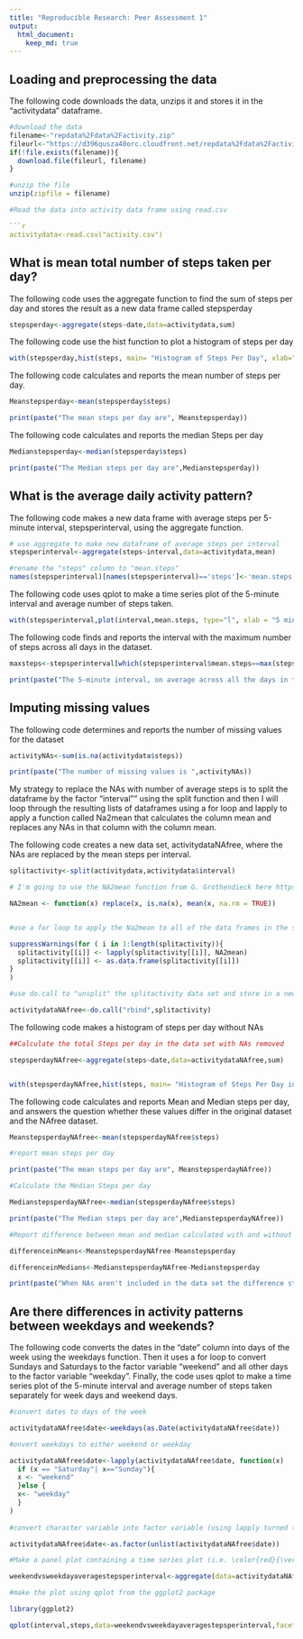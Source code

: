 ```yaml
---
title: "Reproducible Research: Peer Assessment 1"
output: 
  html_document:
    keep_md: true
---
```



## Loading and preprocessing the data

The following code downloads the data, unzips it and stores it in the "activitydata" dataframe.

```r
#download the data
filename<-"repdata%2Fdata%2Factivity.zip"
fileurl<-"https://d396qusza40orc.cloudfront.net/repdata%2Fdata%2Factivity.zip"
if(!file.exists(filename)){
  download.file(fileurl, filename)
}

#unzip the file
unzip(zipfile = filename)

#Read the data into activity data frame using read.csv

```r
activitydata<-read.csv("activity.csv")
```


## What is mean total number of steps taken per day?

The following code uses the aggregate function to find the sum of steps per day and stores the result as a new data frame called stepsperday

```r
stepsperday<-aggregate(steps~date,data=activitydata,sum)
```

The following code use the hist function to plot a histogram of steps per day

```r
with(stepsperday,hist(steps, main= "Histogram of Steps Per Day", xlab="Steps Per Day" ))
```

The following code calculates and reports the mean number of steps per day.

```r
Meanstepsperday<-mean(stepsperday$steps)

print(paste("The mean steps per day are", Meanstepsperday))
```

The following code calculates and reports the median Steps per day

```r
Medianstepsperday<-median(stepsperday$steps)

print(paste("The Median steps per day are",Medianstepsperday))
```


## What is the average daily activity pattern?

The following code makes a new data frame with average steps per 5-minute interval, stepsperinterval, using the aggregate function. 
```r
# use aggregate to make new dataframe of average steps per interval 
stepsperinterval<-aggregate(steps~interval,data=activitydata,mean)

#rename the "steps" column to "mean.steps"
names(stepsperinterval)[names(stepsperinterval)=='steps']<-'mean.steps'
```

The following code uses qplot to make a time series plot of the 5-minute interval and average number of steps taken. 

```r
with(stepsperinterval,plot(interval,mean.steps, type="l", xlab = "5 minute interval number", ylab="Average Number of Steps", main="Average Steps Per Interval Over a 5-Day Period"))
```

The following code finds and reports the interval with the maximum number of steps across all days in the dataset.

```r
maxsteps<-stepsperinterval[which(stepsperinterval$mean.steps==max(stepsperinterval$mean.steps)),]

print(paste("The 5-minute interval, on average across all the days in the dataset, that contains the maximum number of steps,",maxsteps[1,2],", is interval number",maxsteps[1,1]))
```


## Imputing missing values

The following code determines and reports the number of missing values for the dataset

```r
activityNAs<-sum(is.na(activitydata$steps))

print(paste("The number of missing values is ",activityNAs))
```

My strategy to replace the NAs with number of average steps is to split the dataframe by the factor "interval"" using the split function and then I will loop through the resulting lists of dataframes using a for loop and lapply to apply a function called Na2mean that calculates the column mean and replaces any NAs in that column with the column mean. 

The following code creates a new data set, activitydataNAfree, where the NAs are replaced by the mean steps per interval. 

```r
splitactivity<-split(activitydata,activitydata$interval)

# I'm going to use the NA2mean function from G. Grothendieck here https://stackoverflow.com/questions/25835643/replace-missing-values-with-column-mean

NA2mean <- function(x) replace(x, is.na(x), mean(x, na.rm = TRUE))


#use a for loop to apply the Na2mean to all of the data frames in the split activitydata dataframe 

suppressWarnings(for ( i in 1:length(splitactivity)){
  splitactivity[[i]] <- lapply(splitactivity[[i]], NA2mean)
  splitactivity[[i]] <- as.data.frame(splitactivity[[i]])
}
)

#use do.call to "unsplit" the splitactivity data set and store in a new variable, activitydataNAfree

activitydataNAfree<-do.call("rbind",splitactivity)
```

The following code makes a histogram of steps per day without NAs

```r
##Calculate the total Steps per day in the data set with NAs removed

stepsperdayNAfree<-aggregate(steps~date,data=activitydataNAfree,sum)


with(stepsperdayNAfree,hist(steps, main= "Histogram of Steps Per Day in NAfree Activity Data", xlab="Steps Per Day" ))
```

The following code calculates and reports Mean and Median steps per day, and answers the question whether these values differ in the original dataset and the NAfree dataset. 

```r
MeanstepsperdayNAfree<-mean(stepsperdayNAfree$steps)

#report mean steps per day

print(paste("The mean steps per day are", MeanstepsperdayNAfree))

#Calculate the Median Steps per day

MedianstepsperdayNAfree<-median(stepsperdayNAfree$steps)

print(paste("The Median steps per day are",MedianstepsperdayNAfree))

#Report difference between mean and median calculated with and without NAs included

differenceinMeans<-MeanstepsperdayNAfree-Meanstepsperday

differenceinMedians<-MedianstepsperdayNAfree-Medianstepsperday

print(paste("When NAs aren't included in the data set the difference steps per day is", differenceinMeans, ", and the difference between median steps per day is", differenceinMedians))
```

## Are there differences in activity patterns between weekdays and weekends?

The following code converts the dates in the "date" column into days of the week using the weekdays function. Then it uses a for loop to convert Sundays and Saturdays to the factor variable "weekend" and all other days to the factor variable "weekday". Finally, the code uses qplot to make a time series plot of the 5-minute interval and average number of steps taken separately for week days and weekend days. 

```r
#convert dates to days of the week

activitydataNAfree$date<-weekdays(as.Date(activitydataNAfree$date))

#onvert weekdays to either weekend or weekday

activitydataNAfree$date<-lapply(activitydataNAfree$date, function(x) 
  if (x == "Saturday"| x=="Sunday"){
  x <- "weekend"
  }else {
  x<- "weekday"
  }
)
    
#convert character variable into factor variable (using lapply turned the column into a list so I need to use unlist to convert it to a vector)

activitydataNAfree$date<-as.factor(unlist(activitydataNAfree$date))

#Make a panel plot containing a time series plot (i.e. \color{red}{\verb|type = "l"|}type="l") of the 5-minute interval (x-axis) and the average number of steps taken, averaged across all weekday days or weekend days (y-axis). 

weekendvsweekdayaveragestepsperinterval<-aggregate(data=activitydataNAfree,.~date+interval, mean)

#make the plot using qplot from the ggplot2 package

library(ggplot2)

qplot(interval,steps,data=weekendvsweekdayaveragestepsperinterval,facets =. ~date, main = "Average Steps Per Interval on week days and weekend days", ylab="Average Number of Steps",xlab="5-minute interval number",geom=c("point","line"))
```

